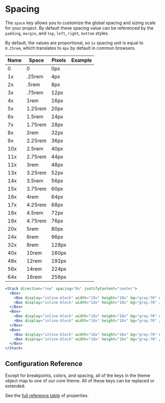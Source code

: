 
# Spacing

The `space` key allows you to customize the global spacing and sizing scale for
your project. By default these spacing value can be referenced by the `padding`,
`margin`, and `top`, `left`, `right`, `bottom` styles.

<ThemeParser theme="space" />

By default, the values are proportional, so `1x` spacing unit is equal to
`0.25rem`, which translates to `4px` by default in common browsers.

| Name | Space   | Pixels | Example                            |
| ---- | ------- | ------ | ---------------------------------- |
| 0    | 0       | 0px    | <Box bg="cyan:50" h="4x" w={0}/>   |
| 1x   | .25rem  | 4px    | <Box bg="cyan:50" h="4x" w="1x"/>  |
| 2x   | .5rem   | 8px    | <Box bg="cyan:50" h="4x" w="2x"/>  |
| 3x   | .75rem  | 12px   | <Box bg="cyan:50" h="4x" w="3x"/>  |
| 4x   | 1rem    | 16px   | <Box bg="cyan:50" h="4x" w="4x"/>  |
| 5x   | 1.25rem | 20px   | <Box bg="cyan:50" h="4x" w="5x"/>  |
| 6x   | 1.5rem  | 24px   | <Box bg="cyan:50" h="4x" w="6x"/>  |
| 7x   | 1.75rem | 28px   | <Box bg="cyan:50" h="4x" w="7x"/>  |
| 8x   | 2rem    | 32px   | <Box bg="cyan:50" h="4x" w="8x"/>  |
| 9x   | 2.25rem | 36px   | <Box bg="cyan:50" h="4x" w="9x"/>  |
| 10x  | 2.5rem  | 40px   | <Box bg="cyan:50" h="4x" w="10x"/> |
| 11x  | 2.75rem | 44px   | <Box bg="cyan:50" h="4x" w="11x"/> |
| 12x  | 3rem    | 48px   | <Box bg="cyan:50" h="4x" w="12x"/> |
| 13x  | 3.25rem | 52px   | <Box bg="cyan:50" h="4x" w="13x"/> |
| 14x  | 3.5rem  | 56px   | <Box bg="cyan:50" h="4x" w="14x"/> |
| 15x  | 3.75rem | 60px   | <Box bg="cyan:50" h="4x" w="15x"/> |
| 16x  | 4rem    | 64px   | <Box bg="cyan:50" h="4x" w="16x"/> |
| 17x  | 4.25rem | 68px   | <Box bg="cyan:50" h="4x" w="17x"/> |
| 18x  | 4.5rem  | 72px   | <Box bg="cyan:50" h="4x" w="18x"/> |
| 19x  | 4.75rem | 76px   | <Box bg="cyan:50" h="4x" w="19x"/> |
| 20x  | 5rem    | 80px   | <Box bg="cyan:50" h="4x" w="20x"/> |
| 24x  | 6rem    | 96px   | <Box bg="cyan:50" h="4x" w="24x"/> |
| 32x  | 8rem    | 128px  | <Box bg="cyan:50" h="4x" w="32x"/> |
| 40x  | 10rem   | 160px  | <Box bg="cyan:50" h="4x" w="40x"/> |
| 48x  | 12rem   | 192px  | <Box bg="cyan:50" h="4x" w="48x"/> |
| 56x  | 14rem   | 224px  | <Box bg="cyan:50" h="4x" w="56x"/> |
| 64x  | 16rem   | 256px  | <Box bg="cyan:50" h="4x" w="64x"/> |

```jsx
<Stack direction="row" spacing="8x" justifyContent="center">
  <Box>
    <Box display="inline-block" width="18x" height="18x" bg="gray:70" mr="1x" />
    <Box display="inline-block" width="18x" height="18x" bg="gray:70" />
  </Box>
  <Box>
    <Box display="inline-block" width="18x" height="18x" bg="gray:70" mr="2x" />
    <Box display="inline-block" width="18x" height="18x" bg="gray:70" />
  </Box>
  <Box>
    <Box display="inline-block" width="18x" height="18x" bg="gray:70" mr="3x" />
    <Box display="inline-block" width="18x" height="18x" bg="gray:70" />
  </Box>
</Stack>
```

## Configuration Reference

Except for breakpoints, colors, and spacing, all of the keys in the theme object
map to one of our core theme. All of these keys can be replaced or
extended.

See the <a href="https://styled-system.com/table" target="_blank">full reference
table</a> of properties.

